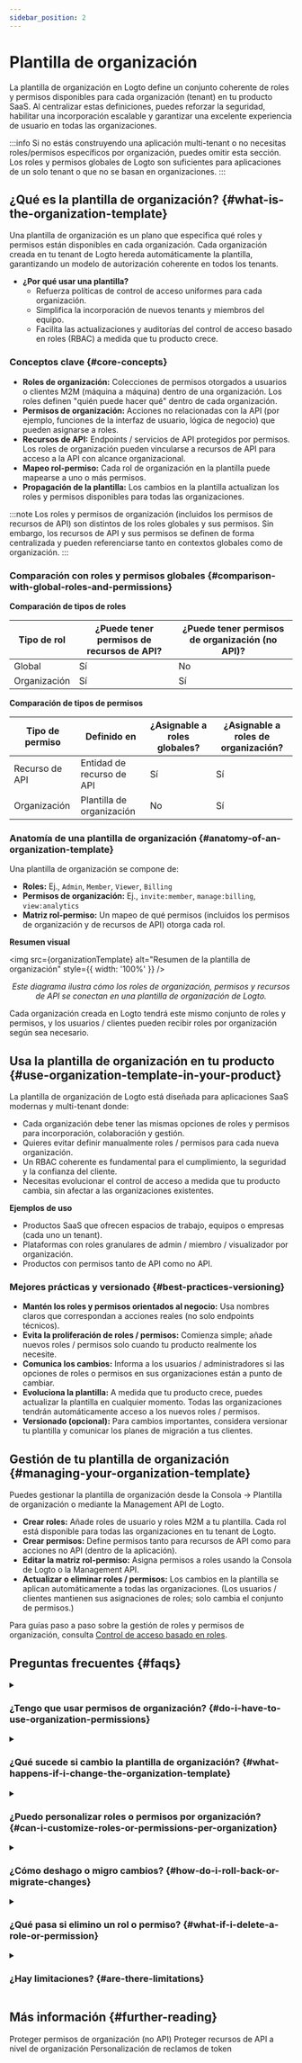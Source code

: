 ```yaml
---
sidebar_position: 2
---
```



# Plantilla de organización

La <CloudLink to="/organization-template">plantilla de organización</CloudLink> en Logto define un conjunto coherente de roles y permisos disponibles para cada organización (tenant) en tu producto SaaS. Al centralizar estas definiciones, puedes reforzar la seguridad, habilitar una incorporación escalable y garantizar una excelente experiencia de usuario en todas las organizaciones.

:::info
Si no estás construyendo una aplicación multi-tenant o no necesitas roles/permisos específicos por organización, puedes omitir esta sección. Los roles y permisos globales de Logto son suficientes para aplicaciones de un solo tenant o que no se basan en organizaciones.
:::

## ¿Qué es la plantilla de organización? \{#what-is-the-organization-template}

Una plantilla de organización es un plano que especifica qué roles y permisos están disponibles en cada organización. Cada organización creada en tu tenant de Logto hereda automáticamente la plantilla, garantizando un modelo de autorización coherente en todos los tenants.

- **¿Por qué usar una plantilla?**
  - Refuerza políticas de control de acceso uniformes para cada organización.
  - Simplifica la incorporación de nuevos tenants y miembros del equipo.
  - Facilita las actualizaciones y auditorías del control de acceso basado en roles (RBAC) a medida que tu producto crece.

### Conceptos clave \{#core-concepts}

- **Roles de organización:** Colecciones de permisos otorgados a usuarios o clientes M2M (máquina a máquina) dentro de una organización. Los roles definen "quién puede hacer qué" dentro de cada organización.
- **Permisos de organización:** Acciones no relacionadas con la API (por ejemplo, funciones de la interfaz de usuario, lógica de negocio) que pueden asignarse a roles.
- **Recursos de API:** Endpoints / servicios de API protegidos por permisos. Los roles de organización pueden vincularse a recursos de API para acceso a la API con alcance organizacional.
- **Mapeo rol-permiso:** Cada rol de organización en la plantilla puede mapearse a uno o más permisos.
- **Propagación de la plantilla:** Los cambios en la plantilla actualizan los roles y permisos disponibles para todas las organizaciones.

:::note
Los roles y permisos de organización (incluidos los permisos de recursos de API) son distintos de los roles globales y sus permisos. Sin embargo, los recursos de API y sus permisos se definen de forma centralizada y pueden referenciarse tanto en contextos globales como de organización.
:::

### Comparación con roles y permisos globales \{#comparison-with-global-roles-and-permissions}

**Comparación de tipos de roles**

<table>
  <thead>
    <tr>
      <th style={{ width: '200px' }}>Tipo de rol</th>
      <th>¿Puede tener permisos de recursos de API?</th>
      <th>¿Puede tener permisos de organización (no API)?</th>
    </tr>
  </thead>
  <tbody>
    <tr>
      <td>Global</td>
      <td>Sí</td>
      <td>No</td>
    </tr>
    <tr>
      <td>Organización</td>
      <td>Sí</td>
      <td>Sí</td>
    </tr>
  </tbody>
</table>

**Comparación de tipos de permisos**

<table>
  <thead>
    <tr>
      <th style={{ width: '200px' }}>Tipo de permiso</th>
      <th>Definido en</th>
      <th>¿Asignable a roles globales?</th>
      <th>¿Asignable a roles de organización?</th>
    </tr>
  </thead>
  <tbody>
    <tr>
      <td>Recurso de API</td>
      <td>Entidad de recurso de API</td>
      <td>Sí</td>
      <td>Sí</td>
    </tr>
    <tr>
      <td>Organización</td>
      <td>Plantilla de organización</td>
      <td>No</td>
      <td>Sí</td>
    </tr>
  </tbody>
</table>

### Anatomía de una plantilla de organización \{#anatomy-of-an-organization-template}

Una plantilla de organización se compone de:

- **Roles:** Ej., `Admin`, `Member`, `Viewer`, `Billing`
- **Permisos de organización:** Ej., `invite:member`, `manage:billing`, `view:analytics`
- **Matriz rol-permiso:** Un mapeo de qué permisos (incluidos los permisos de organización y de recursos de API) otorga cada rol.

**Resumen visual**

<img
  src={organizationTemplate}
  alt="Resumen de la plantilla de organización"
  style={{ width: '100%' }}
/>
<center>
  <figcaption>
    <i>
      Este diagrama ilustra cómo los roles de organización, permisos y recursos de API se conectan
      en una plantilla de organización de Logto.
    </i>
  </figcaption>
</center>

Cada organización creada en Logto tendrá este mismo conjunto de roles y permisos, y los usuarios / clientes pueden recibir roles por organización según sea necesario.

## Usa la plantilla de organización en tu producto \{#use-organization-template-in-your-product}

La plantilla de organización de Logto está diseñada para aplicaciones SaaS modernas y multi-tenant donde:

- Cada organización debe tener las mismas opciones de roles y permisos para incorporación, colaboración y gestión.
- Quieres evitar definir manualmente roles / permisos para cada nueva organización.
- Un RBAC coherente es fundamental para el cumplimiento, la seguridad y la confianza del cliente.
- Necesitas evolucionar el control de acceso a medida que tu producto cambia, sin afectar a las organizaciones existentes.

**Ejemplos de uso**

- Productos SaaS que ofrecen espacios de trabajo, equipos o empresas (cada uno un tenant).
- Plataformas con roles granulares de admin / miembro / visualizador por organización.
- Productos con permisos tanto de API como no API.

### Mejores prácticas y versionado \{#best-practices-versioning}

- **Mantén los roles y permisos orientados al negocio:** Usa nombres claros que correspondan a acciones reales (no solo endpoints técnicos).
- **Evita la proliferación de roles / permisos:** Comienza simple; añade nuevos roles / permisos solo cuando tu producto realmente los necesite.
- **Comunica los cambios:** Informa a los usuarios / administradores si las opciones de roles o permisos en sus organizaciones están a punto de cambiar.
- **Evoluciona la plantilla:** A medida que tu producto crece, puedes actualizar la plantilla en cualquier momento. Todas las organizaciones tendrán automáticamente acceso a los nuevos roles / permisos.
- **Versionado (opcional):** Para cambios importantes, considera versionar tu plantilla y comunicar los planes de migración a tus clientes.

## Gestión de tu plantilla de organización \{#managing-your-organization-template}

Puedes gestionar la plantilla de organización desde la <CloudLink to="/organization-template">Consola → Plantilla de organización</CloudLink> o mediante la Management API de Logto.

- **Crear roles:** Añade roles de usuario y roles M2M a tu plantilla. Cada rol está disponible para todas las organizaciones en tu tenant de Logto.
- **Crear permisos:** Define permisos tanto para recursos de API como para acciones no API (dentro de la aplicación).
- **Editar la matriz rol-permiso:** Asigna permisos a roles usando la Consola de Logto o la Management API.
- **Actualizar o eliminar roles / permisos:** Los cambios en la plantilla se aplican automáticamente a todas las organizaciones. (Los usuarios / clientes mantienen sus asignaciones de roles; solo cambia el conjunto de permisos.)

Para guías paso a paso sobre la gestión de roles y permisos de organización, consulta [Control de acceso basado en roles](/authorization/role-based-access-control).

## Preguntas frecuentes \{#faqs}

<details>
<summary>

### ¿Tengo que usar permisos de organización? \{#do-i-have-to-use-organization-permissions}

</summary>

No, los permisos de organización son opcionales. Puedes usar la plantilla de organización solo para definir roles y permisos de recursos de API si lo prefieres.

</details>

<details>
<summary>

### ¿Qué sucede si cambio la plantilla de organización? \{#what-happens-if-i-change-the-organization-template}

</summary>

Los cambios en roles o permisos se reflejan inmediatamente en todas las organizaciones. Los usuarios y clientes mantienen sus asignaciones de roles; solo puede cambiar lo que esos roles permiten.

</details>

<details>
<summary>

### ¿Puedo personalizar roles o permisos por organización? \{#can-i-customize-roles-or-permissions-per-organization}

</summary>

No directamente. Las plantillas de organización refuerzan un modelo coherente en todos los tenants. (Aún puedes asignar diferentes roles a distintos usuarios / clientes en cada organización.)

</details>

<details>
<summary>

### ¿Cómo deshago o migro cambios? \{#how-do-i-roll-back-or-migrate-changes}

</summary>

Actualiza manualmente la plantilla para restaurar roles / permisos anteriores. Para migraciones complejas, considera estrategias de versionado.

</details>

<details>
<summary>

### ¿Qué pasa si elimino un rol o permiso? \{#what-if-i-delete-a-role-or-permission}

</summary>

Los usuarios / clientes con ese rol pierden acceso a los permisos vinculados a él. Eliminar un permiso lo elimina de todos los roles que lo tenían.

</details>

<details>
<summary>

### ¿Hay limitaciones? \{#are-there-limitations}

</summary>

La personalización es a nivel de plantilla, no por organización. [Contáctanos](https://logto.io/contact) si necesitas excepciones avanzadas por tenant.

</details>

## Más información \{#further-reading}

<Url href="/authorization/organization-permissions">Proteger permisos de organización (no API)</Url>
<Url href="/authorization/organization-level-api-resources">
  Proteger recursos de API a nivel de organización
</Url>
<Url href="/developers/custom-token-claims">Personalización de reclamos de token</Url>
